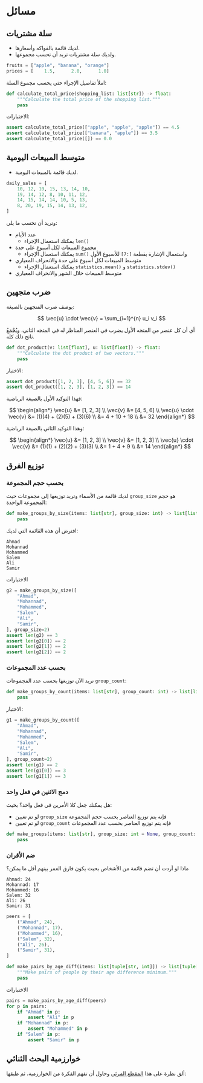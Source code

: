 # مسائل {.unnumbered}


## سلة مشتريات

- لديك قائمة بالفواكه وأسعارها.
- ولديك سلة مشتريات تريد أن تحسب مجموعها.

```python
fruits = ["apple", "banana", "orange"]
prices = [    1.5,      2.0,      1.0]
```

املأ تفاصيل الإجراء حتى يحسب مجموع السلة:

```python
def calculate_total_price(shopping_list: list[str]) -> float:
    """Calculate the total price of the shopping list."""
    pass
```

الاختبارات:

```python
assert calculate_total_price(["apple", "apple", "apple"]) == 4.5
assert calculate_total_price(["banana", "apple"]) == 3.5
assert calculate_total_price([]) == 0.0
```


## متوسط المبيعات اليومية

- لديك قائمة بالمبيعات اليومية.

```python
daily_sales = [
    10, 12, 10, 15, 13, 14, 10,
    19, 14, 12, 8, 10, 11, 12,
    14, 15, 14, 14, 10, 5, 13,
    8, 20, 19, 15, 14, 13, 12,
]
```

وتريد أن تحسب ما يلي:

- عدد الأيام
    - يمكنك استعمال الإجراء `len()`
- مجموع المبيعات لكل أسبوع على حدة
    - يمكنك استعمال الإجراء `sum()` واستعمال الإشارة بقطعة `[:7]` للأسبوع الأول
- متوسط المبيعات لكل أسبوع على حدة والانحراف المعياري
    - يمكنك استعمال الإجراء `statistics.mean()` و `statistics.stdev()`
- متوسط المبيعات خلال الشهر والانحراف المعياري


## ضرب متجهين

يوصف ضرب المتجهين بالصيغة:

$$
\vec{u} \cdot \vec{v} = \sum_{i=1}^{n} u_i v_i
$$

أي أن كل عنصر من المتجه الأول يضرب في العنصر المناظر له في المتجه الثاني، ويُجْمَعُ ناتج ذلك كله.

```python
def dot_product(v: list[float], u: list[float]) -> float:
    """Calculate the dot product of two vectors."""
    pass
```

الاختبار:

```python
assert dot_product([1, 2, 3], [4, 5, 6]) == 32
assert dot_product([1, 2, 3], [1, 2, 3]) == 14
```

فهذا التوكيد الأول بالصيغة الرياضية:

$$
\begin{align*}
\vec{u} &= [1, 2, 3] \\
\vec{v} &= [4, 5, 6] \\
\vec{u} \cdot \vec{v} &= (1)(4) + (2)(5) + (3)(6) \\
                     &= 4 + 10 + 18 \\
                     &= 32
\end{align*}
$$

وهذا التوكيد الثاني بالصيغة الرياضية:

$$
\begin{align*}
\vec{u} &= [1, 2, 3] \\
\vec{v} &= [1, 2, 3] \\
\vec{u} \cdot \vec{v} &= (1)(1) + (2)(2) + (3)(3) \\
                     &= 1 + 4 + 9 \\
                     &= 14
\end{align*}
$$


## توزيع الفرق


### بحسب حجم المجموعة

لديك قائمة من الأسماء وتريد توزيعها إلى مجموعات حيث `group_size` هو حجم المجموعة الواحدة:

```python
def make_groups_by_size(items: list[str], group_size: int) -> list[list[str]]:
    pass
```

افترض أن هذه القائمة التي لديك:

```
Ahmad
Mohannad
Mohammed
Salem
Ali
Samir
```

الاختبارات

```python
g2 = make_groups_by_size([
    "Ahmad",
    "Mohannad",
    "Mohammed",
    "Salem",
    "Ali",
    "Samir",
], group_size=2)
assert len(g2) == 3
assert len(g2[0]) == 2
assert len(g2[1]) == 2
assert len(g2[2]) == 2
```

### بحسب عدد المجموعات

نريد الآن توزيعها بحسب عدد المجموعات `group_count`:

```python
def make_groups_by_count(items: list[str], group_count: int) -> list[list[str]]:
    pass
```

الاختبار:

```python
g1 = make_groups_by_count([
    "Ahmad",
    "Mohannad",
    "Mohammed",
    "Salem",
    "Ali",
    "Samir",
], group_count=2)
assert len(g1) == 2
assert len(g1[0]) == 3
assert len(g1[1]) == 3
```

### دمج الاثنين في فعل واحد

هل يمكنك جعل كلا الأمرين في فعل واحد؟ بحيث:

- لو تم تعيين `group_size` فإنه يتم توزيع العناصر بحسب حجم المجموعة
- لو تم تعيين `group_count` فإنه يتم توزيع العناصر بحسب عدد المجموعات

```python
def make_groups(items: list[str], group_size: int = None, group_count: int = None) -> list[list[str]]:
    pass
```

### ضم الأقران

ماذا لو أردت أن تضم قائمة من الأشخاص بحيث يكون فارق العمر بينهم أقل ما يمكن؟

```
Ahmad: 24
Mohannad: 17
Mohammed: 16
Salem: 32
Ali: 26
Samir: 31
```

```python
peers = [
    ("Ahmad", 24),
    ("Mohannad", 17),
    ("Mohammed", 16),
    ("Salem", 32),
    ("Ali", 26),
    ("Samir", 31),
]
```

```python
def make_pairs_by_age_diff(items: list[tuple[str, int]]) -> list[tuple[str, str]]:
    """Make pairs of people by their age difference minimum."""
    pass
```

الاختبارات

```python
pairs = make_pairs_by_age_diff(peers)
for p in pairs:
    if "Ahmad" in p:
        assert "Ali" in p
    if "Mohannad" in p:
        assert "Mohammed" in p
    if "Salem" in p:
        assert "Samir" in p
```

## خوارزمية البحث الثنائي

ألق نظرة على هذا [المقطع المرئي](https://youtu.be/eVuPCG5eIr4?si=4TLxMZDwnROaVmQP) وحاول أن تفهم الفكرة من الخوارزمية، ثم طبقها:
